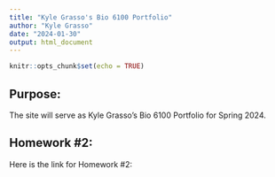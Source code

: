 ```yaml
---
title: "Kyle Grasso's Bio 6100 Portfolio"
author: "Kyle Grasso"
date: "2024-01-30"
output: html_document
---
```


```r
knitr::opts_chunk$set(echo = TRUE)
```

## Purpose:
The site will serve as Kyle Grasso's Bio 6100 Portfolio for Spring 2024.

## Homework #2:
Here is the link for Homework #2: